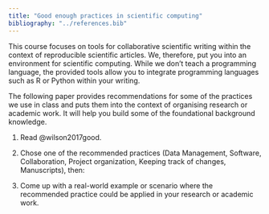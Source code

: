 ```yaml
---
title: "Good enough practices in scientific computing"
bibliography: "../references.bib"
---
```


This course focuses on tools for collaborative scientific writing within the context of reproducible scientific articles. We, therefore, put you into an environment for scientific computing. While we don't teach a programming language, the provided tools allow you to integrate programming languages such as R or Python within your writing.

The following paper provides recommendations for some of the practices we use in class and puts them into the context of organising research or academic work. It will help you build some of the foundational background knowledge.

1.  Read @wilson2017good.

2.  Chose one of the recommended practices (Data Management, Software, Collaboration, Project organization, Keeping track of changes, Manuscripts), then:

3.  Come up with a [real-world example]{.highlight-yellow} or scenario where the recommended practice could be applied in your research or academic work.

